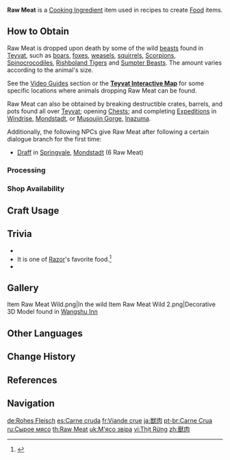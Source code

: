 {{Item Infobox
|id          = 100061
|image       = Item Raw Meat.png
|type        = Cooking Ingredients
|invCategory = Materials
|description = A fresh chunk of meat. Handled properly, it can be used to make delicious food.
|quality     = 1
|source1     = Found in the wild
|source2     = {{Sold By|Raw Meat}}
|source3     = Reward from [[Expedition]]s
|source4     = Output from [[Processing]]
}}
'''Raw Meat''' is a [[Cooking Ingredient]] item used in recipes to create [[Food]] items.

==How to Obtain==
Raw Meat is dropped upon death by some of the wild [[Wildlife#Beasts|beasts]] found in [[Teyvat]], such as [[boars]], [[foxes]], [[weasels]], [[squirrel]]s, [[Scorpion]]s, [[Spinocrocodile]]s, [[Rishboland Tiger]]s and [[Sumpter Beast]]s. The amount varies according to the animal's size.

See the [[#Video Guides|Video Guides]] section or the '''[https://webstatic-sea.mihoyo.com/app/ys-map-sea/index.html#/map/2?shown_types=121 Teyvat Interactive Map]''' for some specific locations where animals dropping Raw Meat can be found.

Raw Meat can also be obtained by breaking destructible crates, barrels, and pots found all over [[Teyvat]]; opening [[Chests]]; and completing [[Expeditions]] in [[Windrise]], [[Mondstadt]], or [[Musoujin Gorge]], [[Inazuma]].

Additionally, the following NPCs give Raw Meat after following a certain dialogue branch for the first time:
* [[Draff]] in [[Springvale]], [[Mondstadt]] (6 Raw Meat)

===Processing===
{{Recipe
|type = Processing
|Chilled Meat = 1
|sort = Chilled Meat
|time = 1
}}

===Shop Availability===
{{Shop Availability}}

==Craft Usage==
{{Craft Usage}}

==Trivia==
* {{Mail Attachments by Category List}}
* It is one of [[Razor]]'s favorite food.<ref>{{Ref/VO|Razor|Favorite Food}}</ref>
* {{Related Items|type=variant}}

==Gallery==
<gallery>
Item Raw Meat Wild.png|In the wild
Item Raw Meat Wild 2.png|Decorative 3D Model found in [[Wangshu Inn]]
</gallery>
<!--
==Video Guides==
{{EVT
|video1   = 
|caption1 = 
}}
-->
==Other Languages==
{{Other Languages
|en      = Raw Meat
|zhs     = 兽肉
|zhs_rm  = Shòuròu
|zht     = 獸肉
|zht_rm  = Shòuròu
|zh_tl   = Animal Meat
|ja      = 獣肉
|ja_rm   = Kemononiku<ref>{{Ref/Quest|Little Chef on a Hunt|note=Japanese Voice-Over}}</ref>
|ja_tl   = Animal Meat
|ko      = 짐승고기
|ko_tl   = Animal Meat
|es      = Carne cruda
|es_tl   = Raw Meat
|fr      = Viande crue
|fr_tl   = Raw Meat
|ru      = Сырое мясо
|ru_tl   = Raw Meat
|th      = Raw Meat
|vi      = Thịt Rừng
|vi_tl   = Wild Meat
|de      = Rohes Fleisch
|de_tl   = Raw Meat
|id      = Raw Meat
|pt      = Carne Crua
|pt_tl   = Raw Meat
|tr      = Çiğ Et
|tr_tl   = Raw Meat
|it      = Carne cruda
|it_tl   = Raw Meat
}}

==Change History==
{{Change History|1.0}}

==References==
{{Reflist}}

==Navigation==
{{Material Navbox|type=Crafting Materials}}

[[de:Rohes Fleisch]]
[[es:Carne cruda]]
[[fr:Viande crue]]
[[ja:獣肉]]
[[pt-br:Carne Crua]]
[[ru:Сырое мясо]]
[[th:Raw Meat]]
[[uk:М'ясо звіра]]
[[vi:Thịt Rừng]]
[[zh:獸肉]]